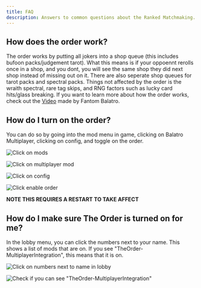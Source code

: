 ```yaml
---
title: FAQ
description: Answers to common questions about the Ranked Matchmaking.
---
```


## How does the order work? 

The order works by putting all jokers into a shop queue (this includes bufoon packs/judgement tarot). What this means is if your oppoennt rerolls once in a shop, and you dont, you will see the same shop they did next shop instead of missing out on it. 
There are also seperate shop queues for tarot packs and spectral packs. Things not affected by the order is the wraith spectral, rare tag skips, and RNG factors such as lucky card hits/glass breaking. If you want to learn more about how the order works, 
check out the [Video](https://www.youtube.com/watch?v=wt1515wsV_s) made by Fantom Balatro.

## How do I turn on the order?

You can do so by going into the mod menu in game, clicking on Balatro Multiplayer, clicking on config, and toggle on the order.

![Click on mods](/images/players/Mods.png)

![Click on multiplayer mod](/images/players/Multiplayer.png)

![Click on config](/images/players/Config.png)

![Click enable order](/images/players/Click-enable.png)

**NOTE THIS REQUIRES A RESTART TO TAKE AFFECT**

## How do I make sure The Order is turned on for me?

In the lobby menu, you can click the numbers next to your name. This shows a list of mods that are on. If you see "TheOrder-MultiplayerIntegration", this means that it is on.

![Click on numbers next to name in lobby](/images/players/numbernexttoname.png)

![Check if you can see "TheOrder-MultiplayerIntegration"](/images/players/imtoolazytonamethis.png)